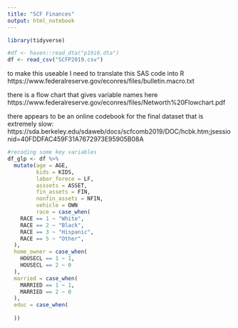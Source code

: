 ```yaml
---
title: "SCF Finances"
output: html_notebook
---
```


```r
library(tidyverse)
```

```r
#df <- haven::read_dta("p19i6.dta")
df <- read_csv("SCFP2019.csv")
```

to make this useable I need to translate this SAS code into R
https://www.federalreserve.gov/econres/files/bulletin.macro.txt

there is a flow chart that gives variable names here
https://www.federalreserve.gov/econres/files/Networth%20Flowchart.pdf

there appears to be an online codebook for the final dataset that is extremely slow:
https://sda.berkeley.edu/sdaweb/docs/scfcomb2019/DOC/hcbk.htm;jsessionid=40FDDFAC459F31A7672973E95905B08A

```r
#recoding some key variables
df_glp <- df %>%
  mutate(age = AGE,
         kids = KIDS,
         labor_forece = LF,
         asssets = ASSET,
         fin_assets = FIN,
         nonfin_assets = NFIN,
         vehicle = OWN
         race = case_when(
    RACE == 1 ~ "White",
    RACE == 2 ~ "Black",
    RACE == 3 ~ "Hispanic",
    RACE == 5 ~ "Other",
  ),
  home_owner = case_when(
    HOUSECL == 1 ~ 1,
    HOUSECL == 2 ~ 0
  ),
  married = case_when(
    MARRIED == 1 ~ 1,
    MARRIED == 2 ~ 0
  ),
  educ = case_when(
    
  ))

```


```r

```


